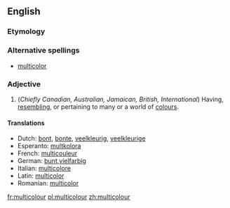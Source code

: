 ==English==

===Etymology===
{{L.}} {{prefix|multi|colour}}

===Alternative spellings===
*{{i-c|Chiefly American}} [[multicolor]]

===Adjective===
{{infl|en|adjective}}

# (''Chiefly Canadian, Australian, Jamaican, British, International'') Having, [[resembling]], or pertaining to many or a world of [[colour]]s.

====Translations====
*Dutch: [[bont]], [[bonte]], [[veelkleurig]], [[veelkleurige]]
*Esperanto: [[multkolora]]
*French: [[multicouleur]]
*German: [[bunt]],[[vielfarbig]]
*Italian: [[multicolore]]
*Latin: [[multicolor]]
*Romanian: [[multicolor]]

[[fr:multicolour]]
[[pl:multicolour]]
[[zh:multicolour]]